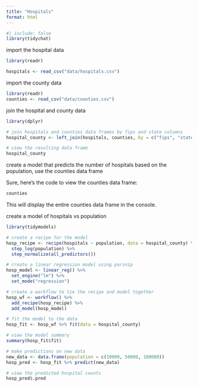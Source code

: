 ```yaml
---
title: "Hospitals"
format: html
---
```


```r
#| include: false
library(tidychat)
```

import the hospital data

```r
library(readr)

hospitals <- read_csv("data/hospitals.csv")
```
import the county data

```r
library(readr)
counties <- read_csv("data/counties.csv")
```

join the hospital and county data

```r
library(dplyr)

# join hospitals and counties data frames by fips and state columns
hospital_county <- left_join(hospitals, counties, by = c("fips", "state"))

# view the resulting data frame
hospital_county
```


create a model that predicts the number of hospitals based on the population, use
the counties data frame

Sure, here's the code to view the counties data frame:

```r
counties
``` 

This will display the entire counties data frame in the console.

create a model of hospitals vs population

```r
library(tidymodels)

# create a recipe for the model
hosp_recipe <- recipe(hospitals ~ population, data = hospital_county) %>%
  step_log(population) %>%
  step_normalize(all_predictors())

# create a linear regression model using parsnip
hosp_model <- linear_reg() %>%
  set_engine("lm") %>%
  set_mode("regression")

# create a workflow to tie the recipe and model together
hosp_wf <- workflow() %>%
  add_recipe(hosp_recipe) %>%
  add_model(hosp_model)

# fit the model to the data
hosp_fit <- hosp_wf %>% fit(data = hospital_county)

# view the model summary
summary(hosp_fit$fit)

# make predictions on new data
new_data <- data.frame(population = c(10000, 50000, 100000))
hosp_pred <- hosp_fit %>% predict(new_data)

# view the predicted hospital counts
hosp_pred$.pred
```


